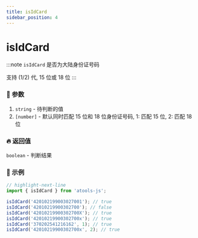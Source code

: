 ```yaml
---
title: isIdCard
sidebar_position: 4
---
```


# isIdCard

:::note
`isIdCard` 是否为大陆身份证号码

支持 (1/2) 代, 15 位或 18 位
:::

### :bento: 参数

1. `string` - 待判断的值
2. `[number]` - 默认同时匹配 15 位和 18 位身份证号码, 1: 匹配 15 位, 2: 匹配 18 位

### :fire: 返回值

`boolean` - 判断结果

### :rocket: 示例

```jsx title="isIdCard"
// highlight-next-line
import { isIdCard } from 'atools-js';

isIdCard('420102199003027001'); // true
isIdCard('42010219900302700'); // false
isIdCard('42010219900302700X'); // true
isIdCard('42010219900302700x'); // true
isIdCard('370202541216162', 1); // true
isIdCard('42010219900302700x', 2); // true
```
